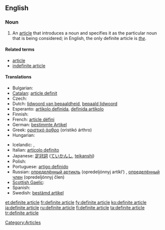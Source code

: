 ==English==

===Noun===
{{en-noun|sg=[[definite]] [[article]]}}

# {{grammar}} An [[article]] that introduces a noun and specifies it as the particular noun that is being considered; in English, the only definite article is ''[[the]]''.

====Related terms====
* [[article]]
* [[indefinite article]]

====Translations====
{{trans-top|article introducing a noun and specifying it as the particular noun considered}}
* Bulgarian: {{t|bg|определителен член|m|sc=Cyrl}}
* [[Catalan]]: [[article definit]] {{m}}
* Czech: {{t-|cs|určitý člen|m}}
* Dutch: [[lidwoord van bepaaldheid]], [[bepaald lidwoord]] {{n}}
* Esperanto: [[artikolo definida]], [[definida artikolo]]
* Finnish: {{t+|fi|määräinen artikkeli}}
* French: [[article défini]] {{m}}
* German: [[bestimmte Artikel]] {{m}}
* Greek: [[οριστικό άρθρο]] (oristikó árthro) {{n}}
* Hungarian: {{t+|hu|határozott névelő}}
{{trans-mid}}
* Icelandic: {{t+|is|ákveðinn greinir|m}},  {{t-|is|ákv. gr.|m}}
* Italian: [[articolo definito]] {{m}}
* Japanese: [[定冠詞]] ([[ていかんし]], [[teikanshi]])
* Polish: {{t+|pl|rodzajnik określony|m}}
* Portuguese: [[artigo definido]] {{m}}
* Russian: [[определённый артикль]] (opredeljónnyj artíkl’) {{m}}, [[определённый член]] (opredeljónnyj člen) {{m}}
* [[Scottish Gaelic]]: {{t-|gd|alt cinnteach|m|xs=Scottish Gaelic}}
* Spanish: {{t-|es|artículo definido|m}}
* Swedish: [[bestämd artikel]] {{c}}
{{trans-bottom}}

[[Category:Articles]]

[[et:definite article]]
[[fr:definite article]]
[[fy:definite article]]
[[ko:definite article]]
[[ja:definite article]]
[[ru:definite article]]
[[fi:definite article]]
[[ta:definite article]]
[[tr:definite article]]